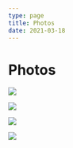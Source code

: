 ```yaml
---
type: page
title: Photos
date: 2021-03-18
---
```


# Photos



 <Image
   src="/images/fiddle.jpg"
  width={750}
  height={750}
  priority
  className="next-image"
/>

 <Image
   src="/images/coridoor.jpg"
  width={750}
  height={750}
  priority
  className="next-image"
/>

 <Image
   src="/images/sketch.jpg"
  width={750}
  height={750}
  priority
  className="next-image"
/>

 <Image
   src="/images/bobbi.jpg"
  width={750}
  height={750}
  priority
  className="next-image"
/>
